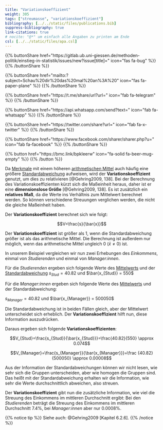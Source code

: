 ```yaml
---
title: "Variationskoeffizient"
weight: 305
tags: ["streumasse", "variationskoeffizient"]
bibliography: [../../static/files/publications.bib]
suppress-bibliography: true
link-citations: true
# nocite: "@*" um einfach alle Angaben zu printen am Ende
csl: [../../static/files/apa.csl]
---
```


{{% buttonShare href=\"https\:\/\/gitlab.ub.uni-giessen.de\/methoden-politik\/einstieg-in-statistik\/issues\/new?issue[title]=\" icon=\"fas fa-bug\" %}} {{% /buttonShare %}} 

{{% buttonShare href=\"mailto\:?subject=Schau\%20dir\%20das\%20mal\%20an\%3A\%20\" icon=\"fas fa-paper-plane\" %}} {{% /buttonShare %}}

{{% buttonShare href=\"https\:\/\/t.me\/share\/url?url=\" icon=\"fab fa-telegram\" %}} {{% /buttonShare %}}

{{% buttonShare href=\"https\:\/\/api.whatsapp.com\/send?text=\" icon=\"fab fa-whatsapp\" %}} {{% /buttonShare %}}

{{% buttonShare href=\"https\:\/\/twitter.com\/share?url=\" icon=\"fab fa-x-twitter\" %}} {{% /buttonShare %}}

{{% buttonShare href=\"https\:\/\/www.facebook.com\/sharer\/sharer.php?u=\" icon=\"fab fa-facebook\" %}} {{% /buttonShare %}}

{{% button href=\"https\:\/\/bmc.link\/bpkleerw\" icon=\"fa-solid fa-beer-mug-empty\" %}} {{% /button %}}

Da [Merkmale](../../glossar/merkmal/index.html) mit einem höheren [arithmetischen Mittel](../../glossar/mittelwert/index.html) auch häufig eine größere [Standardabweichung](../../glossar/standardabweichung/index.html) aufweisen, wird der **Variationskoeffizient** genutzt, um dies zu relativieren [@Gehring2009, 138]. Bei der Berechnung des Variationskoeffizienten kürzt sich die Maßeinheit heraus, daher ist er eine **dimensionslose Größe** [@Gehring2009, 138]. Es ist zusätzlich ein **relatives Maß**, da die Werte ins Verhältnis zum Mittelwert berechnet werden. So können verschiedene Streuungen verglichen werden, die nicht die gleiche Maßeinheit haben.

Der **Variationskoeffizient** berechnet sich wie folgt:

$$V=\frac{s}{\bar{x}}$$

Der **Variationskoeffizient** ist größer als $1$, wenn die Standardabweichung größer ist als das arithmetische Mittel. Die Berechnung ist außerdem nur möglich, wenn das arithmetische Mittel ungleich $0$ ($\bar{x} \neq 0$) ist.

In unserem Beispiel vergleichen wir nun zwei Erhebungen des *Einkommens*, einmal von *Studierenden* und einmal von *Manager:innen*.

Für die *Studierenden* ergeben sich folgende Werte des [Mittelwerts](../../glossar/mittelwert/index.html) und der [Standardabweichung](../../glossar/standardabweichung/index.html) $s_{Stud}= 40.82$ und $\bar{x_{Stud}} = 550$

Für die *Manager:innen* ergeben sich folgende Werte des [Mittelwerts](../../glossar/mittelwert/index.html) und der Standardabweichung:

$s_{Manager}= 40.82$ und $\bar{x_{Manager}} = 500050$

Die Standardabweichung ist in beiden Fällen gleich, aber der Mittelwert unterscheidet sich erheblich. Der **Variationskoeffizient** hilft nun, diese Information auszudrücken.

Daraus ergeben sich folgende **Variationskoeffizienten**:

$$V_{Stud}=\frac{s_{Stud}}{\bar{x_{Stud}}}=\frac{40.82}{550} \approx 0.074$$

$$V_{Manager}=\frac{s_{Manager}}{\bar{x_{Manager}}}=\frac {40.82}{500050} \approx 0.00008$$


Aus der Information der Standardabweichungen können wir nicht lesen, wie sehr sich die Gruppen unterscheiden, aber wie homogen die Gruppen sind. Das heißt mit der Standardabweichung erhalten wir die Information, wie sehr die Werte durchschnittlich abweichen, also streuen.

Der **Variationskoeffizient** gibt nun die zusätzliche Information, wie viel die Streuung des Einkommens im mittleren Durchschnitt ergibt: Bei den *Studierenden* beträgt die Streuung des Einkommens im mittleren Durchschnitt $7.4\%$, bei *Manager:innen* aber nur $0.0008\%$.

{{% notice tip %}}
Siehe auch: @Gehring2009 [Kapitel 6.2.6].
{{% /notice %}}